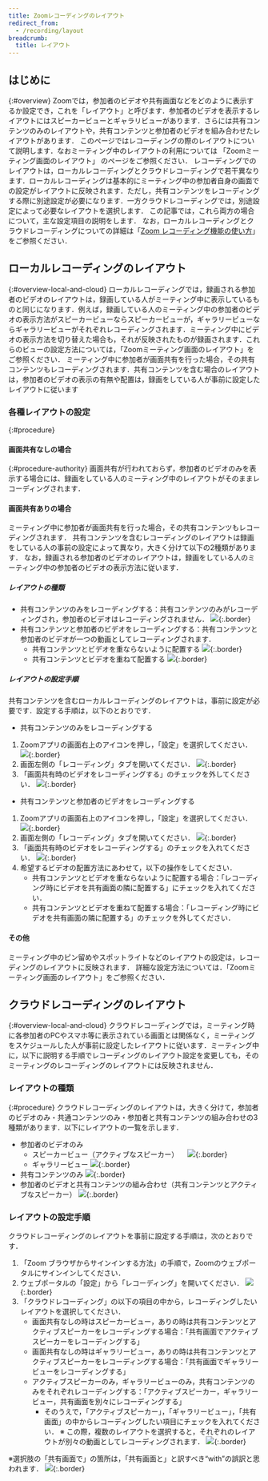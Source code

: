 ```yaml
---
title: Zoomレコーディングのレイアウト
redirect_from:
  - /recording/layout
breadcrumb:
  title: レイアウト
---
```



<InPreparation />


## はじめに
{:#overview}
Zoomでは，参加者のビデオや共有画面などをどのように表示するか設定でき，これを「レイアウト」と呼びます．参加者のビデオを表示するレイアウトにはスピーカービューとギャラリビューがあります．さらには共有コンテンツのみのレイアウトや，共有コンテンツと参加者のビデオを組み合わせたレイアウトがあります．
このページではレコーディングの際のレイアウトについて説明します．なおミーティング中のレイアウトの利用については 「Zoomミーティング画面のレイアウト」 のページをご参照ください．
レコーディングでのレイアウトは，ローカルレコーディングとクラウドレコーディングで若干異なります．ローカルレコーディングは基本的にミーティング中の参加者自身の画面での設定がレイアウトに反映されます．ただし，共有コンテンツをレコーディングする際に別途設定が必要になります．一方クラウドレコーディングでは，別途設定によって必要なレイアウトを選択します．
この記事では，これら両方の場合について，主な設定項目の説明をします．
なお，ローカルレコーディングとクラウドレコーディングについての詳細は「[Zoom レコーディング機能の使い方](../../recording/)」をご参照ください．

## ローカルレコーディングのレイアウト
{:#overview-local-and-cloud}
ローカルレコーディングでは，録画される参加者のビデオのレイアウトは，録画している人がミーティング中に表示しているものと同じになります．例えば，録画している人のミーティング中の参加者のビデオの表示方法がスピーカービューならスピーカービューが，ギャラリービューならギャラリービューがそれぞれレコーディングされます．ミーティング中にビデオの表示方法を切り替えた場合も，それが反映されたものが録画されます．これらのビューの設定方法については，「Zoomミーティング画面のレイアウト」をご参照ください．
ミーティング中に参加者が画面共有を行った場合，その共有コンテンツもレコーディングされます．共有コンテンツを含む場合のレイアウトは，参加者のビデオの表示の有無や配置は，録画をしている人が事前に設定したレイアウトに従います

### 各種レイアウトの設定
{:#procedure}
#### 画面共有なしの場合
{:#procedure-authority}
画面共有が行われておらず，参加者のビデオのみを表示する場合には、録画をしている人のミーティング中のレイアウトがそのままレコーディングされます．

#### 画面共有ありの場合
ミーティング中に参加者が画面共有を行った場合，その共有コンテンツもレコーディングされます．
共有コンテンツを含むレコーディングのレイアウトは録画をしている人の事前の設定によって異なり，大きく分けて以下の2種類があります．
なお，録画される参加者のビデオのレイアウトは，録画をしている人のミーティング中の参加者のビデオの表示方法に従います．
##### レイアウトの種類
* 共有コンテンツのみをレコーディングする：共有コンテンツのみがレコーディングされ，参加者のビデオはレコーディングされません．
![](localrecording_sharecontent.png){:.border}
* 共有コンテンツと参加者のビデオをレコーディングする：共有コンテンツと参加者のビデオが一つの動画としてレコーディングされます．
  * 共有コンテンツとビデオを重ならないように配置する
  ![](localrecording_video-with-sharecontent.png){:.border}
  * 共有コンテンツとビデオを重ねて配置する
  ![](localrecording_video-on-sharecontent.png){:.border}

##### レイアウトの設定手順
共有コンテンツを含むローカルレコーディングのレイアウトは，事前に設定が必要です．設定する手順は，以下のとおりです．

* 共有コンテンツのみをレコーディングする
1. Zoomアプリの画面右上のアイコンを押し，「設定」を選択してください．
![](application_setting.png){:.border}
2. 画面左側の「レコーディング」タブを開いてください．
![](application_setting_recording.png){:.border}
3. 「画面共有時のビデオをレコーディングする」のチェックを外してください．
![](application_setting_uncheck.png){:.border}

* 共有コンテンツと参加者のビデオをレコーディングする
1. Zoomアプリの画面右上のアイコンを押し，「設定」を選択してください．
![](application_setting.png){:.border}
2. 画面左側の「レコーディング」タブを開いてください．
![](application_setting_recording.png){:.border}
3. 「画面共有時のビデオをレコーディングする」のチェックを入れてください．
![](application_setting_check.png){:.border}
4. 希望するビデオの配置方法にあわせて，以下の操作をしてください．
   * 共有コンテンツとビデオを重ならないように配置する場合：「レコーディング時にビデオを共有画面の隣に配置する」にチェックを入れてください．
   * 共有コンテンツとビデオを重ねて配置する場合：「レコーディング時にビデオを共有画面の隣に配置する」のチェックを外してください．

#### その他
ミーティング中のピン留めやスポットライトなどのレイアウトの設定は，レコーディングのレイアウトに反映されます．
詳細な設定方法については．「Zoomミーティング画面のレイアウト」をご参照ください．

## クラウドレコーディングのレイアウト
{:#overview-local-and-cloud}
クラウドレコーディングでは，ミーティング時に各参加者のPCやスマホ等に表示されている画面とは関係なく，ミーティングをスケジュールした人が事前に設定したレイアウトに従います．ミーティング中に，以下に説明する手順でレコーディングのレイアウト設定を変更しても，そのミーティングのレコーディングのレイアウトには反映されません．

### レイアウトの種類
{:#procedure}
クラウドレコーディングのレイアウトは，大きく分けて，参加者のビデオのみ・共通コンテンツのみ・参加者と共有コンテンツの組み合わせの3種類があります．以下にレイアウトの一覧を示します．
* 参加者のビデオのみ
  * スピーカービュー（アクティブなスピーカー）
　![](cloudrecording_speakerview.png){:.border}
  * ギャラリービュー
  ![](cloudrecording_gallaryview.png){:.border}
* 共有コンテンツのみ
![](cloudrecording_sharecontent.png){:.border}
* 参加者のビデオと共有コンテンツの組み合わせ（共有コンテンツとアクティブなスピーカー）
![](cloudrecording_video-with-sharecontent.png){:.border}

### レイアウトの設定手順
クラウドレコーディングのレイアウトを事前に設定する手順は，次のとおりです．
1. 「Zoom ブラウザからサインインする方法」の手順で，Zoomのウェブポータルにサインインしてください．
2. ウェブポータルの「設定」から「レコーディング」を開いてください．
![](webportal_setting.png){:.border}
3. 「クラウドレコーディング」の以下の項目の中から，レコーディングしたいレイアウトを選択してください．
   * 画面共有なしの時はスピーカービュー，ありの時は共有コンテンツとアクティブスピーカーをレコーディングする場合：「共有画面でアクティブスピーカーをレコーディングする」
   * 画面共有なしの時はギャラリービュー，ありの時は共有コンテンツとアクティブスピーカーをレコーディングする場合：「共有画面でギャラリービューをレコーディングする」
   * アクティブスピーカーのみ，ギャラリービューのみ，共有コンテンツのみをそれぞれレコーディングする：「アクティブスピーカー，ギャラリービュー，共有画面を別々にレコーディングする」
     * そのうえで，「アクティブスピーカー」，「ギャラリービュー」，「共有画面」の中からレコーディングしたい項目にチェックを入れてください．
※ この際，複数のレイアウトを選択すると，それぞれのレイアウトが別々の動画としてレコーディングされます．
![](webportal_layout_select.png){:.border}

※選択肢の「共有画面で」の箇所は，「共有画面と」と訳すべき“with”の誤訳と思われます．
![](english_setting.png){:.border}
